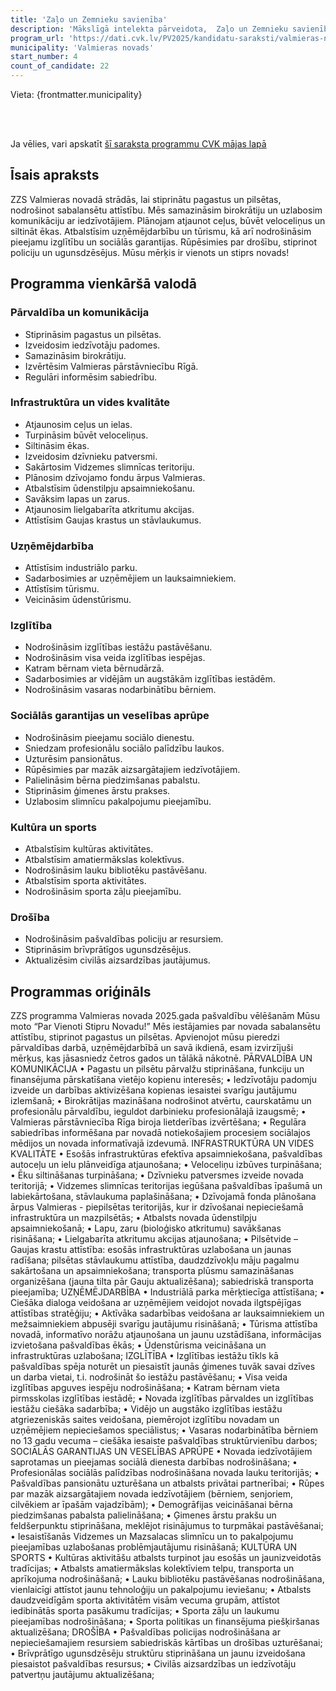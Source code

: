 ```yaml
---
title: 'Zaļo un Zemnieku savienība'
description: 'Mākslīgā intelekta pārveidota,  Zaļo un Zemnieku savienība - Valmieras novads programma vienkāršā valodā'
program_url: 'https://dati.cvk.lv/PV2025/kandidatu-saraksti/valmieras-novads/zalo-un-zemnieku-savieniba'
municipality: 'Valmieras novads'
start_number: 4
count_of_candidate: 22
---
```



Vieta: {frontmatter.municipality}<br/>

<Badge text="Sabalansēta attīstība" variant="note" size="small" /> <Badge text="Infrastruktūras uzlabošana" variant="note" size="small" /> <Badge text="Uzņēmējdarbības atbalsts" variant="note" size="small" /> <Badge text="Sociālās garantijas" variant="note" size="small" /> <Badge text="Drošības stiprināšana" variant="note" size="small" />

<br/><br/> 

<Card title='Šis ir mākslīga intelekta ģenerēts apraksts' icon='starlight'>
    Ja vēlies, vari apskatīt <a href={frontmatter.program_url} target='_blank'>šī saraksta programmu CVK mājas lapā</a>
    </Card>

## Īsais apraksts

ZZS Valmieras novadā strādās, lai stiprinātu pagastus un pilsētas, nodrošinot sabalansētu attīstību. Mēs samazināsim birokrātiju un uzlabosim komunikāciju ar iedzīvotājiem. Plānojam atjaunot ceļus, būvēt veloceliņus un siltināt ēkas. Atbalstīsim uzņēmējdarbību un tūrismu, kā arī nodrošināsim pieejamu izglītību un sociālās garantijas. Rūpēsimies par drošību, stiprinot policiju un ugunsdzēsējus. Mūsu mērķis ir vienots un stiprs novads!

## Programma vienkāršā valodā

### Pārvaldība un komunikācija
*   Stiprināsim pagastus un pilsētas.
*   Izveidosim iedzīvotāju padomes.
*   Samazināsim birokrātiju.
*   Izvērtēsim Valmieras pārstāvniecību Rīgā.
*   Regulāri informēsim sabiedrību.

### Infrastruktūra un vides kvalitāte
*   Atjaunosim ceļus un ielas.
*   Turpināsim būvēt veloceliņus.
*   Siltināsim ēkas.
*   Izveidosim dzīvnieku patversmi.
*   Sakārtosim Vidzemes slimnīcas teritoriju.
*   Plānosim dzīvojamo fondu ārpus Valmieras.
*   Atbalstīsim ūdenstilpju apsaimniekošanu.
*   Savāksim lapas un zarus.
*   Atjaunosim lielgabarīta atkritumu akcijas.
*   Attīstīsim Gaujas krastus un stāvlaukumus.

### Uzņēmējdarbība
*   Attīstīsim industriālo parku.
*   Sadarbosimies ar uzņēmējiem un lauksaimniekiem.
*   Attīstīsim tūrismu.
*   Veicināsim ūdenstūrismu.

### Izglītība
*   Nodrošināsim izglītības iestāžu pastāvēšanu.
*   Nodrošināsim visa veida izglītības iespējas.
*   Katram bērnam vieta bērnudārzā.
*   Sadarbosimies ar vidējām un augstākām izglītības iestādēm.
*   Nodrošināsim vasaras nodarbinātību bērniem.

### Sociālās garantijas un veselības aprūpe
*   Nodrošināsim pieejamu sociālo dienestu.
*   Sniedzam profesionālu sociālo palīdzību laukos.
*   Uzturēsim pansionātus.
*   Rūpēsimies par mazāk aizsargātajiem iedzīvotājiem.
*   Palielināsim bērna piedzimšanas pabalstu.
*   Stiprināsim ģimenes ārstu prakses.
*   Uzlabosim slimnīcu pakalpojumu pieejamību.

### Kultūra un sports
*   Atbalstīsim kultūras aktivitātes.
*   Atbalstīsim amatiermākslas kolektīvus.
*   Nodrošināsim lauku bibliotēku pastāvēšanu.
*   Atbalstīsim sporta aktivitātes.
*   Nodrošināsim sporta zāļu pieejamību.

### Drošība
*   Nodrošināsim pašvaldības policiju ar resursiem.
*   Stiprināsim brīvprātīgos ugunsdzēsējus.
*   Aktualizēsim civilās aizsardzības jautājumus.

## Programmas oriģināls

ZZS programma Valmieras novada 2025.gada pašvaldību vēlēšanām
Mūsu moto “Par Vienoti Stipru Novadu!”
Mēs iestājamies par novada sabalansētu attīstību, stiprinot pagastus un pilsētas.
Apvienojot mūsu pieredzi pārvaldības darbā, uzņēmējdarbībā un savā ikdienā, esam izvirzījuši mērķus, kas jāsasniedz četros gados un tālākā nākotnē.
PĀRVALDĪBA UN KOMUNIKĀCIJA
• Pagastu un pilsētu pārvalžu stiprināšana, funkciju un finansējuma pārskatīšana vietējo kopienu interesēs;
• Iedzīvotāju padomju izveide un darbības aktivizēšana kopienas iesaistei svarīgu jautājumu izlemšanā;
• Birokrātijas mazināšana nodrošinot atvērtu, caurskatāmu un profesionālu pārvaldību, ieguldot darbinieku profesionālajā izaugsmē;
• Valmieras pārstāvniecība Rīga biroja lietderības izvērtēšana;
• Regulāra sabiedrības informēšana par novadā notiekošajiem procesiem sociālajos mēdijos un novada informatīvajā izdevumā.
INFRASTRUKTŪRA UN VIDES KVALITĀTE
• Esošās infrastruktūras efektīva apsaimniekošana, pašvaldības autoceļu un ielu plānveidīga atjaunošana;
• Veloceliņu izbūves turpināšana;
• Ēku siltināšanas turpināšana;
• Dzīvnieku patversmes izveide novada teritorijā;
• Vidzemes slimnīcas teritorijas iegūšana pašvaldības īpašumā un labiekārtošana, stāvlaukuma paplašināšana;
• Dzīvojamā fonda plānošana ārpus Valmieras - piepilsētas teritorijās, kur ir dzīvošanai nepieciešamā infrastruktūra un mazpilsētās;
• Atbalsts novada ūdenstilpju apsaimniekošanā;
• Lapu, zaru (bioloģisko atkritumu) savākšanas risināšana;
• Lielgabarīta atkritumu akcijas atjaunošana;
• Pilsētvide – Gaujas krastu attīstība: esošās infrastruktūras uzlabošana un jaunas radīšana; pilsētas stāvlaukumu attīstība, daudzdzīvokļu māju pagalmu sakārtošana un apsaimniekošana; transporta plūsmu samazināšanas organizēšana (jauna tilta pār Gauju aktualizēšana); sabiedriskā transporta pieejamība;
UZŅĒMĒJDARBĪBA
• Industriālā parka mērķtiecīga attīstīšana;
• Ciešāka dialoga veidošana ar uzņēmējiem veidojot novada ilgtspējīgas attīstības stratēģiju;
• Aktīvāka sadarbības veidošana ar lauksaimniekiem un mežsaimniekiem abpusēji svarīgu jautājumu risināšanā;
• Tūrisma attīstība novadā, informatīvo norāžu atjaunošana un jaunu uzstādīšana, informācijas izvietošana pašvaldības ēkās;
• Ūdenstūrisma veicināšana un infrastruktūras uzlabošana;
IZGLĪTĪBA
• Izglītības iestāžu tīkls kā pašvaldības spēja noturēt un piesaistīt jaunās ģimenes tuvāk savai dzīves un darba vietai, t.i. nodrošināt šo iestāžu pastāvēšanu;
• Visa veida izglītības apguves iespēju nodrošināšana;
• Katram bērnam vieta pirmsskolas izglītības iestādē;
• Novada izglītības pārvaldes un izglītības iestāžu ciešāka sadarbība;
• Vidējo un augstāko izglītības iestāžu atgriezeniskās saites veidošana, piemērojot izglītību novadam un uzņēmējiem nepieciešamos speciālistus;
• Vasaras nodarbinātība bērniem no 13 gadu vecuma – ciešāka iesaiste pašvaldības struktūrvienību darbos;
SOCIĀLĀS GARANTIJAS UN VESELĪBAS APRŪPE
• Novada iedzīvotājiem saprotamas un pieejamas sociālā dienesta darbības nodrošināšana;
• Profesionālas sociālās palīdzības nodrošināšana novada lauku teritorijās;
• Pašvaldības pansionātu uzturēšana un atbalsts privātai partnerībai;
• Rūpes par mazāk aizsargātajiem novada iedzīvotājiem (bērniem, senjoriem, cilvēkiem ar īpašām vajadzībām);
• Demogrāfijas veicināšanai bērna piedzimšanas pabalsta palielināšana;
• Ģimenes ārstu prakšu un feldšerpunktu stiprināšana, meklējot risinājumus to turpmākai pastāvēšanai;
• Iesaistīšanās Vidzemes un Mazsalacas slimnīcu un to pakalpojumu pieejamības uzlabošanas problēmjautājumu risināšanā;
KULTŪRA UN SPORTS
• Kultūras aktivitāšu atbalsts turpinot jau esošās un jaunizveidotās tradīcijas;
• Atbalsts amatiermākslas kolektīviem telpu, transporta un aprīkojuma nodrošināšanā;
• Lauku bibliotēku pastāvēšanas nodrošināšana, vienlaicīgi attīstot jaunu tehnoloģiju un pakalpojumu ieviešanu;
• Atbalsts daudzveidīgām sporta aktivitātēm visām vecuma grupām, attīstot iedibinātās sporta pasākumu tradīcijas;
• Sporta zāļu un laukumu pieejamības nodrošināšana;
• Sporta politikas un finansējuma piešķiršanas aktualizēšana;
DROŠĪBA
• Pašvaldības policijas nodrošināšana ar nepieciešamajiem resursiem sabiedriskās kārtības un drošības uzturēšanai;
• Brīvprātīgo ugunsdzēsēju struktūru stiprināšana un jaunu izveidošana piesaistot pašvaldības resursus;
• Civilās aizsardzības un iedzīvotāju patvertņu jautājumu aktualizēšana;
